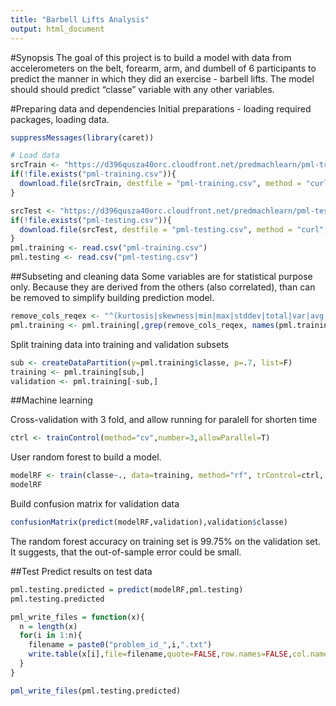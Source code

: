```yaml
---
title: "Barbell Lifts Analysis"
output: html_document
---
```


#Synopsis
The goal of this project is to build a model with data from accelerometers on the belt, forearm, arm, and dumbell of 6 participants to predict the manner in which they did an exercise - barbell lifts.
The model should should predict "classe" variable with any other variables.

#Preparing data and dependencies
Initial preparations - loading required packages, loading data.

```r
suppressMessages(library(caret))

# Load data
srcTrain <- "https://d396qusza40orc.cloudfront.net/predmachlearn/pml-training.csv"
if(!file.exists("pml-training.csv")){
  download.file(srcTrain, destfile = "pml-training.csv", method = "curl", mode="wb")
}

srcTest <- "https://d396qusza40orc.cloudfront.net/predmachlearn/pml-testing.csv"
if(!file.exists("pml-testing.csv")){
  download.file(srcTest, destfile = "pml-testing.csv", method = "curl", mode="wb")
}
pml.training <- read.csv("pml-training.csv")
pml.testing <- read.csv("pml-testing.csv")
```

##Subseting and cleaning data
Some variables are for statistical purpose only. Because they are derived from the others (also correlated), than can be removed to simplify building prediction model.

```r
remove_cols_reqex <- "^(kurtosis|skewness|min|max|stddev|total|var|avg|ampl|num_window|cvtd_timestamp|X|new_window)"
pml.training <- pml.training[,grep(remove_cols_reqex, names(pml.training),invert=T)]
```

Split training data into training and validation subsets
```r
sub <- createDataPartition(y=pml.training$classe, p=.7, list=F) 
training <- pml.training[sub,]
validation <- pml.training[-sub,]
```

##Machine learning

Cross-validation with 3 fold, and allow running for paralell for shorten time
```r
ctrl <- trainControl(method="cv",number=3,allowParallel=T)
```

User random forest to build a model.
```r
modelRF <- train(classe~., data=training, method="rf", trControl=ctrl, allowParalell=T)
modelRF
```

Build confusion matrix for validation data
```r
confusionMatrix(predict(modelRF,validation),validation$classe)
```

The random forest accuracy on training set is 99.75% on the validation set. It suggests, that the out-of-sample error could be small.

##Test
Predict results on test data

```r
pml.testing.predicted = predict(modelRF,pml.testing)
pml.testing.predicted
```

```r
pml_write_files = function(x){
  n = length(x)
  for(i in 1:n){
    filename = paste0("problem_id_",i,".txt")
    write.table(x[i],file=filename,quote=FALSE,row.names=FALSE,col.names=FALSE)
  }
}

pml_write_files(pml.testing.predicted)
```



